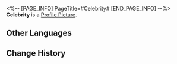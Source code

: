 <%-- [PAGE_INFO]
PageTitle=#Celebrity#
[END_PAGE_INFO] --%>
{{Stub|Location information}}
{{Item Infobox
|id          = 223051
|image       = Dreamscape Pass Sticker Celebrity.png
|type        = Dreamscape Pass Sticker
|type2       = Dreamchaser Stickers
|invCategory = 
|rarity      = 4
|effect      = Digital stickers that can be used to decorate the pages of the Dreamtour Handbook. They come in many different styles.
|description = 
|source1     = [[Complete "Cosmic Star" and record Lesley Dean's story]]
}}
{{Description|So many people desire to become a transient and fleeting flame.}}
'''Celebrity''' is a [[Profile Picture]].

==Other Languages==
{{Other Languages
|en   = Celebrity
|zhs  = 明星
|zht  = 明星
|ja   = スター
|ko   = 스타
|es   = Celebridad
|fr   = Célébrités
|ru   = Знаменитости
|th   = ดารา
|vi   = Ngôi Sao
|de   = Stars
|id   = Selebritas
|pt   = Celebridade
}}

==Change History==
{{Change History|2.0}}